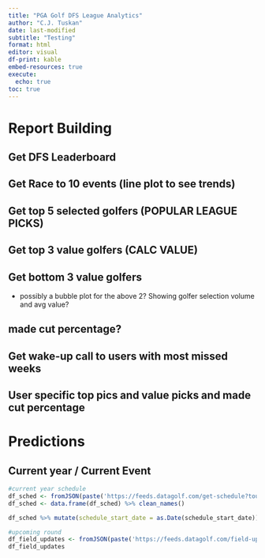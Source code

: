 ```yaml
---
title: "PGA Golf DFS League Analytics"
author: "C.J. Tuskan"
date: last-modified
subtitle: "Testing"
format: html
editor: visual
df-print: kable
embed-resources: true
execute: 
  echo: true
toc: true
---
```


# Report Building

## Get DFS Leaderboard

## Get Race to 10 events (line plot to see trends)

## Get top 5 selected golfers (POPULAR LEAGUE PICKS)

## Get top 3 value golfers (CALC VALUE)

## Get bottom 3 value golfers

-   possibly a bubble plot for the above 2? Showing golfer selection volume and avg value?

## made cut percentage?

## Get wake-up call to users with most missed weeks

## User specific top pics and value picks and made cut percentage

# Predictions

## Current year / Current Event

```r
#current year schedule
df_sched <- fromJSON(paste('https://feeds.datagolf.com/get-schedule?tour=pga&file_format=json&key=', api_key, sep = ''))
df_sched <- data.frame(df_sched) %>% clean_names()

df_sched %>% mutate(schedule_start_date = as.Date(schedule_start_date)) 
```

```r
#upcoming round
df_field_updates <- fromJSON(paste('https://feeds.datagolf.com/field-updates?tour=pga&file_format=json&key=', api_key, sep = ''))
df_field_updates
```

